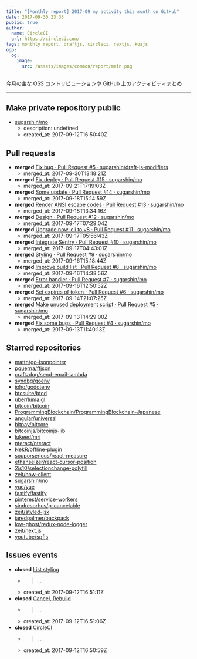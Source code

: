 ```yaml
---
title: "[Monthly report] 2017-09 my activity this month on GitHub"
date: 2017-09-30 23:33
public: true
author:
  name: CircleCI
  url: https://circleci.com/
tags: monthly report, draftjs, circleci, nextjs, koajs
ogp:
  og:
    image:
      src: /assets/images/common/report/main.png
---
```


今月の主な OSS コントリビューションや GitHub 上のアクティビティまとめ

***

## Make private repository public

- [sugarshin/mo](https://github.com/sugarshin/mo)
  - description: undefined
  - created_at: 2017-09-12T16:50:40Z

## Pull requests

- **merged** [Fix bug · Pull Request #5 · sugarshin/draft-js-modifiers](https://github.com/sugarshin/draft-js-modifiers/pull/5)
  - merged_at: 2017-09-30T13:18:21Z
- **merged** [Fix deploy · Pull Request #15 · sugarshin/mo](https://github.com/sugarshin/mo/pull/15)
  - merged_at: 2017-09-21T17:19:03Z
- **merged** [Some update · Pull Request #14 · sugarshin/mo](https://github.com/sugarshin/mo/pull/14)
  - merged_at: 2017-09-18T15:14:59Z
- **merged** [Render ANSI escape codes · Pull Request #13 · sugarshin/mo](https://github.com/sugarshin/mo/pull/13)
  - merged_at: 2017-09-18T13:34:16Z
- **merged** [Design · Pull Request #12 · sugarshin/mo](https://github.com/sugarshin/mo/pull/12)
  - merged_at: 2017-09-17T07:29:04Z
- **merged** [Upgrade now-cli to v8 · Pull Request #11 · sugarshin/mo](https://github.com/sugarshin/mo/pull/11)
  - merged_at: 2017-09-17T05:56:43Z
- **merged** [Integrate Sentry · Pull Request #10 · sugarshin/mo](https://github.com/sugarshin/mo/pull/10)
  - merged_at: 2017-09-17T04:43:01Z
- **merged** [Styling · Pull Request #9 · sugarshin/mo](https://github.com/sugarshin/mo/pull/9)
  - merged_at: 2017-09-16T15:18:44Z
- **merged** [Improve build list · Pull Request #8 · sugarshin/mo](https://github.com/sugarshin/mo/pull/8)
  - merged_at: 2017-09-16T14:38:56Z
- **merged** [Error handler · Pull Request #7 · sugarshin/mo](https://github.com/sugarshin/mo/pull/7)
  - merged_at: 2017-09-16T12:50:52Z
- **merged** [Set expires of token · Pull Request #6 · sugarshin/mo](https://github.com/sugarshin/mo/pull/6)
  - merged_at: 2017-09-14T21:07:25Z
- **merged** [Make unused deployment script · Pull Request #5 · sugarshin/mo](https://github.com/sugarshin/mo/pull/5)
  - merged_at: 2017-09-13T14:29:00Z
- **merged** [Fix some bugs · Pull Request #4 · sugarshin/mo](https://github.com/sugarshin/mo/pull/4)
  - merged_at: 2017-09-13T11:40:13Z

## Starred repositories

- [mattn/go-jsonpointer](https://github.com/mattn/go-jsonpointer)
- [pquerna/ffjson](https://github.com/pquerna/ffjson)
- [craftzdog/send-email-lambda](https://github.com/craftzdog/send-email-lambda)
- [syndbg/goenv](https://github.com/syndbg/goenv)
- [joho/godotenv](https://github.com/joho/godotenv)
- [btcsuite/btcd](https://github.com/btcsuite/btcd)
- [uber/luma.gl](https://github.com/uber/luma.gl)
- [bitcoin/bitcoin](https://github.com/bitcoin/bitcoin)
- [ProgrammingBlockchain/ProgrammingBlockchain-Japanese](https://github.com/ProgrammingBlockchain/ProgrammingBlockchain-Japanese)
- [angular/universal](https://github.com/angular/universal)
- [bitpay/bitcore](https://github.com/bitpay/bitcore)
- [bitcoinjs/bitcoinjs-lib](https://github.com/bitcoinjs/bitcoinjs-lib)
- [lukeed/mri](https://github.com/lukeed/mri)
- [nteract/nteract](https://github.com/nteract/nteract)
- [NekR/offline-plugin](https://github.com/NekR/offline-plugin)
- [souporserious/react-measure](https://github.com/souporserious/react-measure)
- [ethanselzer/react-cursor-position](https://github.com/ethanselzer/react-cursor-position)
- [2is10/selectionchange-polyfill](https://github.com/2is10/selectionchange-polyfill)
- [zeit/now-client](https://github.com/zeit/now-client)
- [sugarshin/mo](https://github.com/sugarshin/mo)
- [yue/yue](https://github.com/yue/yue)
- [fastify/fastify](https://github.com/fastify/fastify)
- [pinterest/service-workers](https://github.com/pinterest/service-workers)
- [sindresorhus/p-cancelable](https://github.com/sindresorhus/p-cancelable)
- [zeit/styled-jsx](https://github.com/zeit/styled-jsx)
- [jaredpalmer/backpack](https://github.com/jaredpalmer/backpack)
- [low-ghost/redux-node-logger](https://github.com/low-ghost/redux-node-logger)
- [zeit/next.js](https://github.com/zeit/next.js)
- [youtube/spfjs](https://github.com/youtube/spfjs)

## Issues events

- **closed** [List styling](https://github.com/sugarshin/mo/issues/1)
  - > ...
  - created_at: 2017-09-12T16:51:11Z
- **closed** [Cancel, Rebuild](https://github.com/sugarshin/mo/issues/2)
  - > ...
  - created_at: 2017-09-12T16:51:06Z
- **closed** [CircleCI](https://github.com/sugarshin/mo/issues/3)
  - > ...
  - created_at: 2017-09-12T16:50:59Z
